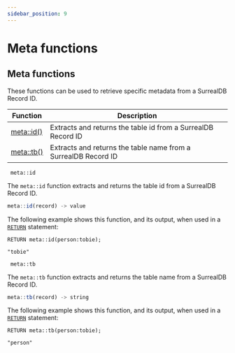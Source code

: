 ```yaml
---
sidebar_position: 9
---
```


# Meta functions

## Meta functions

These functions can be used to retrieve specific metadata from a SurrealDB Record ID.

<table>
<thead>
  <tr>
    <th>Function</th>
    <th>Description</th>
  </tr>
</thead>
<tbody>
  <tr>
    <td><a href="/docs/SurrealQL/functions/meta#id">meta::id()</a></td>
    <td>Extracts and returns the table id from a SurrealDB Record ID</td>
  </tr>
  <tr>
    <td><a href="/docs/SurrealQL/functions/meta#tb">meta::tb()</a></td>
    <td>Extracts and returns the table name from a SurrealDB Record ID</td>
  </tr>
</tbody>
</table>

<div className='layout-group'>
<div className='heading'>
    <div id="id" className='code'>
    <code> meta::id </code>
    </div>
</div>

The `meta::id` function extracts and returns the table id from a SurrealDB Record ID.

```js title="API DEFINITION"
meta::id(record) -> value
```
The following example shows this function, and its output, when used in a [`RETURN`](/docs/SurrealQL/statements/return) statement:

```surql
RETURN meta::id(person:tobie);

"tobie"
```
</div>

<div className='layout-group'>
<div className='heading'>
    <div id="tb" className='code'>
    <code> meta::tb </code>
    </div>
</div>

The `meta::tb` function extracts and returns the table name from a SurrealDB Record ID.

```js title="API DEFINITION"
meta::tb(record) -> string
```
The following example shows this function, and its output, when used in a [`RETURN`](/docs/SurrealQL/statements/return) statement:

```surql
RETURN meta::tb(person:tobie);

"person"
```
</div>